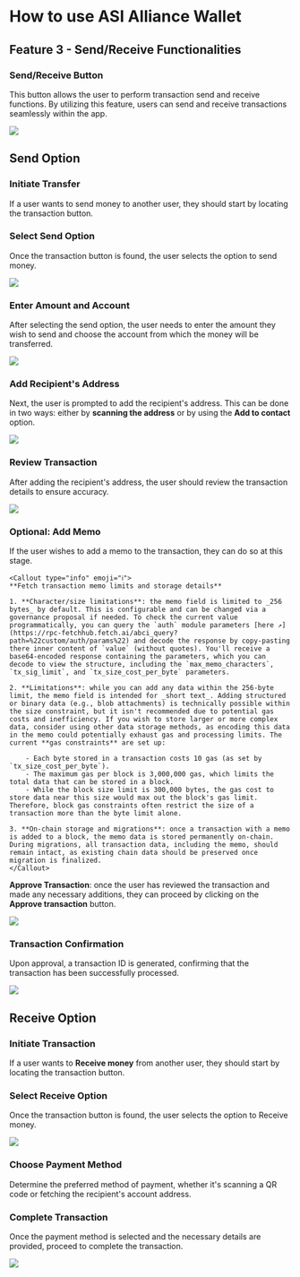 
# How to use ASI Alliance Wallet

## Feature 3 - Send/Receive Functionalities

### Send/Receive Button

This button allows the user to perform transaction send and receive functions. By utilizing this feature, users can send and receive transactions seamlessly within the app.

![](src/images/guides/wallet/mobile_42.png)

## Send Option

### Initiate Transfer

If a user wants to send money to another user, they should start by locating the transaction button.

### Select Send Option

Once the transaction button is found, the user selects the option to send money.

![](src/images/guides/wallet/mobile_43.png)

### Enter Amount and Account

After selecting the send option, the user needs to enter the amount they wish to send and choose the account from which the money will be transferred.

![](src/images/guides/wallet/mobile_44.png)

### Add Recipient's Address

Next, the user is prompted to add the recipient's address. This can be done in two ways: either by **scanning the address** or by using the **Add to contact** option.

![](src/images/guides/wallet/mobile_45.png)

### Review Transaction

After adding the recipient's address, the user should review the transaction details to ensure accuracy.

![](src/images/guides/wallet/mobile_46.png)

### Optional: Add Memo

If the user wishes to add a memo to the transaction, they can do so at this stage.

    <Callout type="info" emoji="ℹ️">
    **Fetch transaction memo limits and storage details**

    1. **Character/size limitations**: the memo field is limited to _256 bytes_ by default. This is configurable and can be changed via a governance proposal if needed. To check the current value programmatically, you can query the `auth` module parameters [here ↗️](https://rpc-fetchhub.fetch.ai/abci_query?path=%22custom/auth/params%22) and decode the response by copy-pasting there inner content of `value` (without quotes). You'll receive a base64-encoded response containing the parameters, which you can decode to view the structure, including the `max_memo_characters`, `tx_sig_limit`, and `tx_size_cost_per_byte` parameters.

    2. **Limitations**: while you can add any data within the 256-byte limit, the memo field is intended for _short text_. Adding structured or binary data (e.g., blob attachments) is technically possible within the size constraint, but it isn't recommended due to potential gas costs and inefficiency. If you wish to store larger or more complex data, consider using other data storage methods, as encoding this data in the memo could potentially exhaust gas and processing limits. The current **gas constraints** are set up:

        - Each byte stored in a transaction costs 10 gas (as set by `tx_size_cost_per_byte`).
        - The maximum gas per block is 3,000,000 gas, which limits the total data that can be stored in a block.
        - While the block size limit is 300,000 bytes, the gas cost to store data near this size would max out the block's gas limit. Therefore, block gas constraints often restrict the size of a transaction more than the byte limit alone.

    3. **On-chain storage and migrations**: once a transaction with a memo is added to a block, the memo data is stored permanently on-chain. During migrations, all transaction data, including the memo, should remain intact, as existing chain data should be preserved once migration is finalized.
    </Callout>

**Approve Transaction**: once the user has reviewed the transaction and made any necessary additions, they can proceed by clicking on the **Approve transaction** button.

![](src/images/guides/wallet/mobile_47.png)

### Transaction Confirmation

Upon approval, a transaction ID is generated, confirming that the transaction has been successfully processed.

![](src/images/guides/wallet/mobile_48.png)

## Receive Option

### Initiate Transaction

If a user wants to **Receive money** from another user, they should start by locating the transaction button.

### Select Receive Option

Once the transaction button is found, the user selects the option to Receive money.

![](src/images/guides/wallet/mobile_43.png)

### Choose Payment Method

Determine the preferred method of payment, whether it's scanning a QR code or fetching the recipient's account address.

### Complete Transaction

Once the payment method is selected and the necessary details are provided, proceed to complete the transaction.

![](src/images/guides/wallet/mobile_50.png)
